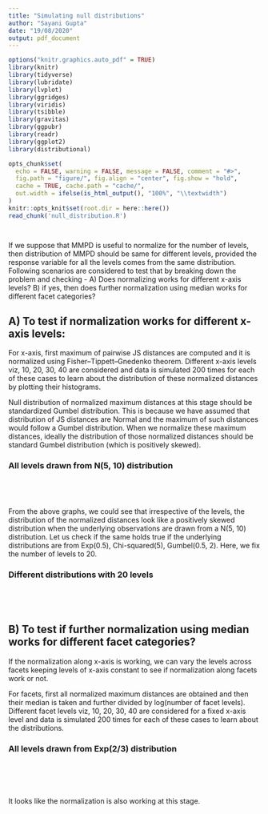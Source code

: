 ```yaml
---
title: "Simulating null distributions"
author: "Sayani Gupta"
date: "19/08/2020"
output: pdf_document
---
```


```r

options("knitr.graphics.auto_pdf" = TRUE)
library(knitr)
library(tidyverse)
library(lubridate)
library(lvplot)
library(ggridges)
library(viridis)
library(tsibble)
library(gravitas)
library(ggpubr)
library(readr)
library(ggplot2)
library(distributional)

opts_chunk$set(
  echo = FALSE, warning = FALSE, message = FALSE, comment = "#>",
  fig.path = "figure/", fig.align = "center", fig.show = "hold",
  cache = TRUE, cache.path = "cache/",
  out.width = ifelse(is_html_output(), "100%", "\\textwidth")
)
knitr::opts_knit$set(root.dir = here::here())
read_chunk('null_distribution.R')
```

```r

```

```r
```

If we suppose that MMPD is useful to normalize for the number of levels, then distribution of MMPD should be same for different levels, provided the response variable for all the levels comes from the same distribution. Following scenarios are considered to test that by breaking down the problem and checking  - 
A) Does normalizing works for different x-axis levels?
B) if yes, then does further normalization using median works for different facet categories?

## A) To test if normalization works for different x-axis levels:

For x-axis, first maximum of pairwise JS distances are computed and it is normalized using Fisher–Tippett–Gnedenko theorem. Different x-axis levels viz, 10, 20, 30, 40 are considered and data is simulated 200 times for each of these cases to learn about the distribution of these normalized distances by plotting their histograms.

Null distribution of normalized maximum distances at this stage should be standardized Gumbel distribution. This is because we have assumed that distribution of JS distances are Normal and the maximum of such distances would follow a Gumbel distribution. When we normalize these maximum distances, ideally the distribution of those normalized distances should be standard Gumbel distribution (which is positively skewed).

### All levels drawn from N(5, 10) distribution

```r

```

```r

```

```r

```

```r

```


From the above graphs, we could see that irrespective of the levels, the distribution of the normalized distances look like a positively skewed distribution when the underlying observations are drawn from a N(5, 10) distribution. Let us check if the same holds true if the underlying distributions are from Exp(0.5), Chi-squared(5), Gumbel(0.5, 2). Here, we fix the number of levels to 20.


### Different distributions with 20 levels

```r

```

```r

```

```r

```


```r

```


## B) To test if further normalization using median works for different facet categories?

If the normalization along x-axis is working, we can vary the levels across facets keeping levels of x-axis constant to see if normalization along facets work or not. 

For facets, first all normalized maximum distances are obtained and then their median is taken and further divided by log(number of facet levels). Different facet levels viz, 10, 20, 30, 40 are considered for a fixed x-axis level and data is simulated 200 times for each of these cases to learn about the distributions. 

### All levels drawn from Exp(2/3) distribution

```r

```

```r

```

```r

```

```r

```

```r

```

It looks like the normalization is also working at this stage.